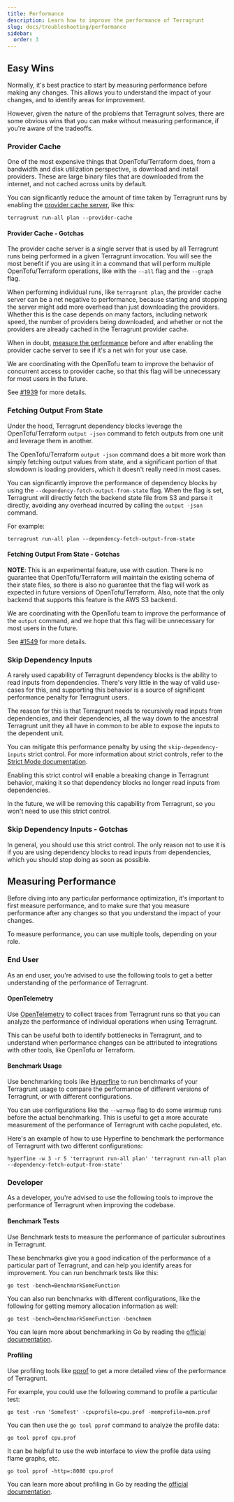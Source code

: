 ```yaml
---
title: Performance
description: Learn how to improve the performance of Terragrunt
slug: docs/troubleshooting/performance
sidebar:
  order: 3
---
```


## Easy Wins

Normally, it's best practice to start by measuring performance before making any changes. This allows you to understand the impact of your changes, and to identify areas for improvement.

However, given the nature of the problems that Terragrunt solves, there are some obvious wins that you can make without measuring performance, if you're aware of the tradeoffs.

### Provider Cache

One of the most expensive things that OpenTofu/Terraform does, from a bandwidth and disk utilization perspective, is download and install providers. These are large binary files that are downloaded from the internet, and not cached across units by default.

You can significantly reduce the amount of time taken by Terragrunt runs by enabling the [provider cache server](/docs/features/provider-cache-server), like this:

```shell
terragrunt run-all plan --provider-cache
```

#### Provider Cache - Gotchas

The provider cache server is a single server that is used by all Terragrunt runs being performed in a given Terragrunt invocation. You will see the most benefit if you are using it in a command that will perform multiple OpenTofu/Terraform operations, like with the `--all` flag and the `--graph` flag.

When performing individual runs, like `terragrunt plan`, the provider cache server can be a net negative to performance, because starting and stopping the server might add more overhead than just downloading the providers. Whether this is the case depends on many factors, including network speed, the number of providers being downloaded, and whether or not the providers are already cached in the Terragrunt provider cache.

When in doubt, [measure the performance](#measuring-performance) before and after enabling the provider cache server to see if it's a net win for your use case.

We are coordinating with the OpenTofu team to improve the behavior of concurrent access to provider cache, so that this flag will be unnecessary for most users in the future.

See [#1939](https://github.com/opentofu/opentofu/issues/1483) for more details.

### Fetching Output From State

Under the hood, Terragrunt dependency blocks leverage the OpenTofu/Terraform `output -json` command to fetch outputs from one unit and leverage them in another.

The OpenTofu/Terraform `output -json` command does a bit more work than simply fetching output values from state, and a significant portion of that slowdown is loading providers, which it doesn't really need in most cases.

You can significantly improve the performance of dependency blocks by using the `--dependency-fetch-output-from-state` flag. When the flag is set, Terragrunt will directly fetch the backend state file from S3 and parse it directly, avoiding any overhead incurred by calling the `output -json` command.

For example:

```shell
terragrunt run-all plan --dependency-fetch-output-from-state
```

#### Fetching Output From State - Gotchas

**NOTE**: This is an experimental feature, use with caution. There is no guarantee that OpenTofu/Terraform will maintain the existing schema of their state files, so there is also no guarantee that the flag will work as expected in future versions of OpenTofu/Terraform. Also, note that the only backend that supports this feature is the AWS S3 backend.

We are coordinating with the OpenTofu team to improve the performance of the `output` command, and we hope that this flag will be unnecessary for most users in the future.

See [#1549](https://github.com/opentofu/opentofu/issues/1549) for more details.

### Skip Dependency Inputs

A rarely used capability of Terragrunt dependency blocks is the ability to read inputs from dependencies. There's very little in the way of valid use-cases for this, and supporting this behavior is a source of significant performance penalty for Terragrunt users.

The reason for this is that Terragrunt needs to recursively read inputs from dependencies, and their dependencies, all the way down to the ancestral Terragrunt unit they all have in common to be able to expose the inputs to the dependent unit.

You can mitigate this performance penalty by using the `skip-dependency-inputs` strict control. For more information about strict controls, refer to the [Strict Mode documentation](/docs/reference/strict-mode).

Enabling this strict control will enable a breaking change in Terragrunt behavior, making it so that dependency blocks no longer read inputs from dependencies.

In the future, we will be removing this capability from Terragrunt, so you won't need to use this strict control.

### Skip Dependency Inputs - Gotchas

In general, you should use this strict control. The only reason not to use it is if you are using dependency blocks to read inputs from dependencies, which you should stop doing as soon as possible.

## Measuring Performance

Before diving into any particular performance optimization, it's important to first measure performance, and to make sure that you measure performance after any changes so that you understand the impact of your changes.

To measure performance, you can use multiple tools, depending on your role.

### End User

As an end user, you're advised to use the following tools to get a better understanding of the performance of Terragrunt.

#### OpenTelemetry

Use [OpenTelemetry](/docs/troubleshooting/open-telemetry) to collect traces from Terragrunt runs so that you can analyze the performance of individual operations when using Terragrunt.

This can be useful both to identify bottlenecks in Terragrunt, and to understand when performance changes can be attributed to integrations with other tools, like OpenTofu or Terraform.

#### Benchmark Usage

Use benchmarking tools like [Hyperfine](https://github.com/sharkdp/hyperfine) to run benchmarks of your Terragrunt usage to compare the performance of different versions of Terragrunt, or with different configurations.

You can use configurations like the `--warmup` flag to do some warmup runs before the actual benchmarking. This is useful to get a more accurate measurement of the performance of Terragrunt with cache populated, etc.

Here's an example of how to use Hyperfine to benchmark the performance of Terragrunt with two different configurations:

```shell
hyperfine -w 3 -r 5 'terragrunt run-all plan' 'terragrunt run-all plan --dependency-fetch-output-from-state'
```

### Developer

As a developer, you're advised to use the following tools to improve the performance of Terragrunt when improving the codebase.

#### Benchmark Tests

Use Benchmark tests to measure the performance of particular subroutines in Terragrunt.

These benchmarks give you a good indication of the performance of a particular part of Terragrunt, and can help you identify areas for improvement. You can run benchmark tests like this:

```shell
go test -bench=BenchmarkSomeFunction
```

You can also run benchmarks with different configurations, like the following for getting memory allocation information as well:

```shell
go test -bench=BenchmarkSomeFunction -benchmem
```

You can learn more about benchmarking in Go by reading the [official documentation](https://pkg.go.dev/testing#hdr-Benchmarks).

#### Profiling

Use profiling tools like [pprof](https://github.com/google/pprof) to get a more detailed view of the performance of Terragrunt.

For example, you could use the following command to profile a particular test:

```shell
go test -run 'SomeTest' -cpuprofile=cpu.prof -memprofile=mem.prof
```

You can then use the `go tool pprof` command to analyze the profile data:

```shell
go tool pprof cpu.prof
```

It can be helpful to use the web interface to view the profile data using flame graphs, etc.

```shell
go tool pprof -http=:8080 cpu.prof
```

You can learn more about profiling in Go by reading the [official documentation](https://pkg.go.dev/cmd/pprof).
